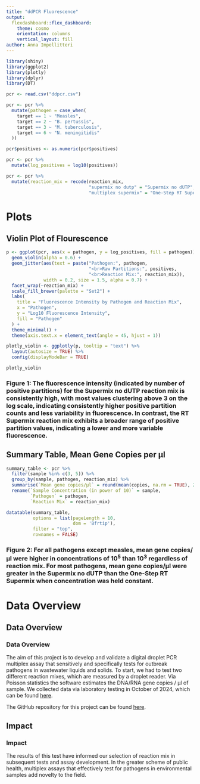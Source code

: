 ```yaml
---
title: "ddPCR Fluorescence"
output: 
  flexdashboard::flex_dashboard:
    theme: cosmo
    orientation: columns
    vertical_layout: fill
author: Anna Impellitteri
---
```

```r
library(shiny)
library(ggplot2)
library(plotly)
library(dplyr)
library(DT)

pcr <- read.csv("ddpcr.csv")

pcr <- pcr %>%
  mutate(pathogen = case_when(
    target == 1 ~ "Measles",
    target == 2 ~ "B. pertussis",
    target == 3 ~ "M. tuberculosis",
    target == 6 ~ "N. meningitidis"
  ))

pcr$positives <- as.numeric(pcr$positives)

pcr <- pcr %>%
  mutate(log_positives = log10(positives))

pcr <- pcr %>%
  mutate(reaction_mix = recode(reaction_mix, 
                               "supermix no dutp" = "Supermix no dUTP", 
                               "multiplex supermix" = "One-Step RT Supermix"))
```

# Plots
## Violin Plot of Flourescence
```r
p <- ggplot(pcr, aes(x = pathogen, y = log_positives, fill = pathogen)) +
  geom_violin(alpha = 0.6) + 
  geom_jitter(aes(text = paste("Pathogen:", pathogen, 
                               "<br>Raw Partitions:", positives, 
                               "<br>Reaction Mix:", reaction_mix)), 
              width = 0.2, size = 1.5, alpha = 0.7) + 
  facet_wrap(~reaction_mix) +  
  scale_fill_brewer(palette = "Set2") +  
  labs(
    title = "Fluorescence Intensity by Pathogen and Reaction Mix",
    x = "Pathogen",
    y = "Log10 Fluorescence Intensity",
    fill = "Pathogen"
  ) +
  theme_minimal() +
  theme(axis.text.x = element_text(angle = 45, hjust = 1))

plotly_violin <- ggplotly(p, tooltip = "text") %>%
  layout(autosize = TRUE) %>%
  config(displayModeBar = TRUE)

plotly_violin


```
### Figure 1: The fluorescence intensity (indicated by number of positive partitions) for the Supermix no dUTP reaction mix is consistently high, with most values clustering above 3 on the log scale, indicating consistently higher positive partition counts and less variability in fluorescence. In contrast, the RT Supermix reaction mix exhibits a broader range of positive partition values, indicating a lower and more variable fluorescence.

## Summary Table, Mean Gene Copies per µl
```r
summary_table <- pcr %>%
  filter(sample %in% c(3, 5)) %>%  
  group_by(sample, pathogen, reaction_mix) %>%
  summarise(`Mean gene copies/µl` = round(mean(copies, na.rm = TRUE), 2), .groups = "drop") %>%
  rename(`Sample Concentration (in power of 10)` = sample,
         `Pathogen` = pathogen,
         `Reaction Mix` = reaction_mix)

datatable(summary_table, 
          options = list(pageLength = 10, 
                         dom = 'Bfrtip'),  
          filter = "top",   
          rownames = FALSE) 

```
### Figure 2: For all pathogens except measles, mean gene copies/µl were higher in concentrations of 10^5^ than 10^3^ regardless of reaction mix. For most pathogens, mean gene copies/µl were greater in the Supermix no dUTP than the One-Step RT Supermix when concentration was held constant.


# Data Overview
## Data Overview

### Data Overview
The aim of this project is to develop and validate a digital droplet PCR multiplex assay that sensitively and specifically tests for outbreak pathogens in wastewater liquids and solids. To start, we had to test two different reaction mixes, which are measured by a droplet reader. Via Poisson statistics the software estimates the DNA/RNA gene copies / µl of sample. We collected data via laboratory testing in October of 2024, which can be found [here](https://github.com/annaimpel/dashboard/blob/main/ddpcr.csv).

The GitHub repository for this project can be found [here](https://github.com/annaimpel/dashboard).

## Impact 

### Impact
The results of this test have informed our selection of reaction mix in subsequent tests and assay development. In the greater scheme of public health, multiplex assays that effectively test for pathogens in environmental samples add novelty to the field.

